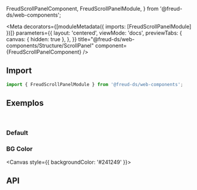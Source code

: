   FreudScrollPanelComponent,
  FreudScrollPanelModule,
} from '@freud-ds/web-components';

<Meta
  decorators={[moduleMetadata({ imports: [FreudScrollPanelModule] })]}
  parameters={{
    layout: 'centered',
    viewMode: 'docs',
    previewTabs: {
      canvas: { hidden: true },
    },
  }}
  title="@freud-ds/web-components/Structure/ScrollPanel"
  component={FreudScrollPanelComponent}
/>

<FreudHeaderComponent
  title="ScrollPanel"
  description="ScrollPanel é um navegador cruzado, alternativa leve e programável para a barra de rolagem nativa do navegador."
/>

## <a id="importing"></a>Import

```ts
import { FreudScrollPanelModule } from '@freud-ds/web-components';
```

## <a id="exemplos"></a>Exemplos

<br />

### Default

<Canvas>
  <Story story={Default} />
</Canvas>

### BG Color

<Canvas style={{ backgroundColor: '#241249' }}>
  <Story story={BGColor} />
</Canvas>

## <a id="api"></a>API

<ArgTypes of={FreudScrollPanelComponent} />
